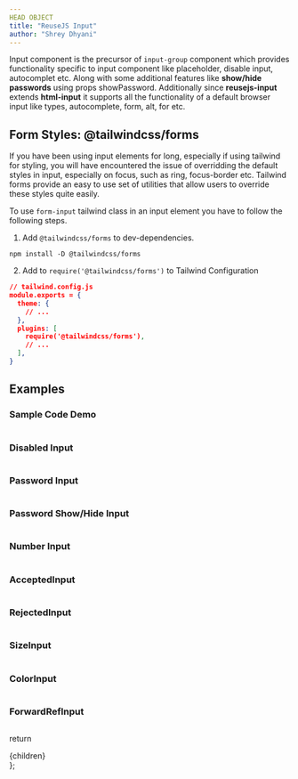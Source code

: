 ```yaml
---
HEAD OBJECT
title: "ReuseJS Input"
author: "Shrey Dhyani"
---
```



Input component is the precursor of `input-group` component which provides functionality specific to input component like placeholder, disable input, autocomplet etc. Along with some additional features like **show/hide passwords** using props showPassword.
Additionally since **reusejs-input** extends **html-input** it supports all the functionality of a default browser input like types, autocomplete, form, alt, for etc.


## Form Styles: @tailwindcss/forms

If you have been using input elements for long, especially if using tailwind for styling, you will have encountered the issue of overridding the default styles in input, especially on focus, such as ring, focus-border etc. Tailwind forms provide an easy to
use set of utilities that allow users to override these styles quite easily.

To use `form-input` tailwind class in an input element you have to follow the following steps.


1. Add `@tailwindcss/forms` to dev-dependencies.
```shell
npm install -D @tailwindcss/forms
```

2. Add to `require('@tailwindcss/forms')` to Tailwind Configuration
```json
// tailwind.config.js
module.exports = {
  theme: {
    // ...
  },
  plugins: [
    require('@tailwindcss/forms'),
    // ...
  ],
}
```

## Examples

### Sample Code Demo

<SampleInput/>

```js path=../../components/input/SampleInput name=SampleInput
```

### Disabled Input

<DisabledInput/>

```js path=../../components/input/DisabledInput name=DisabledInput
```

### Password Input

<PasswordInput/>

```js path=../../components/input/PasswordInput name=PasswordInput
```

### Password Show/Hide Input

<PasswordShowHide/>

```js path=../../components/input/PasswordShowHide name=PasswordShowHide
```

### Number Input

<NumberInput/>

```js path=../../components/input/NumberInput name=NumberInput
```
### AcceptedInput

<AcceptedInput/>

```js path=../../components/input/AcceptedInput name=AcceptedInput
```
### RejectedInput

<RejectedInput/>

```js path=../../components/input/RejectedInput name=RejectedInput
```
### SizeInput

<SizeInput/>

```js path=../../components/input/SizeInput name=SizeInput
```
### ColorInput

<ColorInput/>

```js path=../../components/input/ColorInput name=ColorInput
```

### ForwardRefInput

<ForwardRefInput/>

```jsx path=../../components/input/ForwardRefInput name=ForwardRefInput
```


  return <div className="prose max-w-full mx-4 pb-10" >{children}</div>
};
